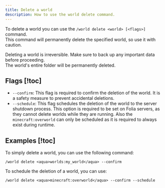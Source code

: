 ```yaml
---
title: Delete a world
description: How to use the world delete command.
---
```


To delete a world you can use the `/world delete <world> [<flags>]` command.  
This command will permanently delete the specified world, so use it with caution.

<Callout type="error" title="Caution">

Deleting a world is irreversible. Make sure to back up any important data before proceeding.  
 The world's entire folder will be permanently deleted.

</Callout>

## Flags [!toc]

- `--confirm`: This flag is required to confirm the deletion of the world.
  It is a safety measure to prevent accidental deletions.
- `--schedule`: This flag schedules the deletion of the world to the server shutdown process.
  This option is required to be set on Folia servers, as they cannot delete worlds while they are running.
  Also the `minecraft:overworld` can only be scheduled as it is required to always exist during runtime.

## Examples [!toc]

To simply delete a world, you can use the following command:

```
/world delete <aqua>worlds:my_world</aqua> --confirm
```

To schedule the deletion of a world, you can use:

```
/world delete <aqua>minecraft:overworld</aqua> --confirm --schedule
```
